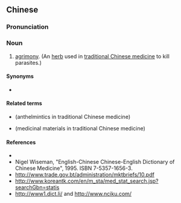 {{also|鹤草芽}}
==Chinese==
{{zh-forms|s=鹤草芽}}

===Pronunciation===
{{zh-pron
|m=hècǎoyá
|cat=n
}}

===Noun===
{{zh-noun}}

# [[agrimony]]. (An [[herb]] used in [[traditional Chinese medicine]] to kill parasites.)

====Synonyms====
* {{l|zh|鹤草牙}}

====Related terms====
* {{l|zh|驱虫药}} (anthelmintics in traditional Chinese medicine)
* {{l|zh|药材}} (medicinal materials in traditional Chinese medicine)

====References====
* {{pedialite|鹤草芽|lang=zh}}
* Nigel Wiseman, "English-Chinese Chinese-English Dictionary of Chinese Medicine", 1995. ISBN 7-5357-1656-3.
* http://www.trade.gov.bt/administration/mktbriefs/10.pdf
* http://www.koreantk.com/en/m_sta/med_stat_search.jsp?searchGbn=statis
* http://www1.dict.li/ and http://www.nciku.com/